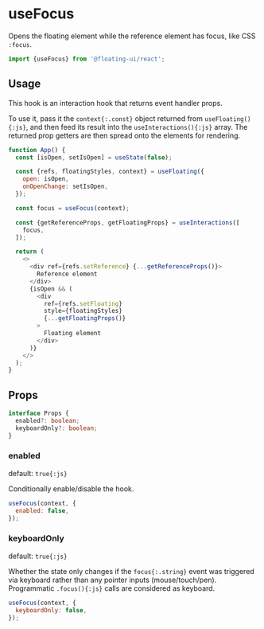 # useFocus

Opens the floating element while the reference element has focus,
like CSS `:focus`.

```js
import {useFocus} from '@floating-ui/react';
```

## Usage

This hook is an interaction hook that returns event handler
props.

To use it, pass it the `context{:.const}` object returned from
`useFloating(){:js}`, and then feed its result into the
`useInteractions(){:js}` array. The returned prop getters are
then spread onto the elements for rendering.

```js {9-13} /context/
function App() {
  const [isOpen, setIsOpen] = useState(false);

  const {refs, floatingStyles, context} = useFloating({
    open: isOpen,
    onOpenChange: setIsOpen,
  });

  const focus = useFocus(context);

  const {getReferenceProps, getFloatingProps} = useInteractions([
    focus,
  ]);

  return (
    <>
      <div ref={refs.setReference} {...getReferenceProps()}>
        Reference element
      </div>
      {isOpen && (
        <div
          ref={refs.setFloating}
          style={floatingStyles}
          {...getFloatingProps()}
        >
          Floating element
        </div>
      )}
    </>
  );
}
```

## Props

```ts
interface Props {
  enabled?: boolean;
  keyboardOnly?: boolean;
}
```

### enabled

default: `true{:js}`

Conditionally enable/disable the hook.

```js
useFocus(context, {
  enabled: false,
});
```

### keyboardOnly

default: `true{:js}`

Whether the state only changes if the `focus{:.string}` event was
triggered via keyboard rather than any pointer inputs
(mouse/touch/pen). Programmatic `.focus(){:js}` calls are
considered as keyboard.

```js
useFocus(context, {
  keyboardOnly: false,
});
```

